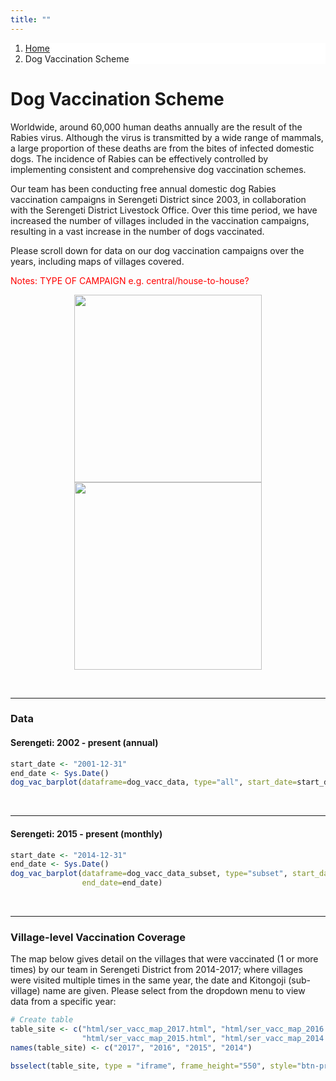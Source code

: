 ```yaml
---
title: ""
---
```


<ol class="breadcrumb" style="background-color:white;">
  <li class="breadcrumb-item"><a href="index.html">Home</a></li>
  <li class="breadcrumb-item active">Dog Vaccination Scheme</li>
</ol>

# Dog Vaccination Scheme

Worldwide, around 60,000 human deaths annually are the result of the Rabies virus. Although the virus is transmitted by a wide range of mammals, a large proportion of these deaths are from the bites of infected domestic dogs. The incidence of Rabies can be effectively controlled by implementing consistent and comprehensive dog vaccination schemes.  
  
Our team has been conducting free annual domestic dog Rabies vaccination campaigns in Serengeti District since 2003, in collaboration with the Serengeti District Livestock Office. Over this time period, we have increased the number of villages included in the vaccination campaigns, resulting in a vast increase in the number of dogs vaccinated.  
  
Please scroll down for data on our dog vaccination campaigns over the years, including maps of villages covered.  

<font color="red"> Notes: TYPE OF CAMPAIGN e.g. central/house-to-house? </font>  

<center>

<img src="img/vacc_1.jpg" style="display: inline-block; margin-left: auto; margin-right: auto; height:300px;"/>
<img src="img/vacc_2.jpg" style="display: inline-block; margin-left: auto; margin-right: auto; height:300px;"/>

</center>

<br>

***  

### Data {.tabset .tabset-pills}  
  
#### Serengeti: 2002 - present (annual)  
```r
start_date <- "2001-12-31"
end_date <- Sys.Date()
dog_vac_barplot(dataframe=dog_vacc_data, type="all", start_date=start_date, end_date=end_date)
```
  
<br>
  
*** 

#### Serengeti: 2015 - present (monthly)  
```r
start_date <- "2014-12-31"
end_date <- Sys.Date()
dog_vac_barplot(dataframe=dog_vacc_data_subset, type="subset", start_date=start_date,
                end_date=end_date)
```

<br>

***

### Village-level Vaccination Coverage  
  
The map below gives detail on the villages that were vaccinated (1 or more times) by our team in Serengeti District from 2014-2017; where villages were visited multiple times in the same year, the date and Kitongoji (sub-village) name are given. Please select from the dropdown menu to view data from a specific year:  

```r
# Create table
table_site <- c("html/ser_vacc_map_2017.html", "html/ser_vacc_map_2016.html",
                "html/ser_vacc_map_2015.html", "html/ser_vacc_map_2014.html")
names(table_site) <- c("2017", "2016", "2015", "2014")

bsselect(table_site, type = "iframe", frame_height="550", style="btn-primary", show_tick=TRUE, height=0)
```
